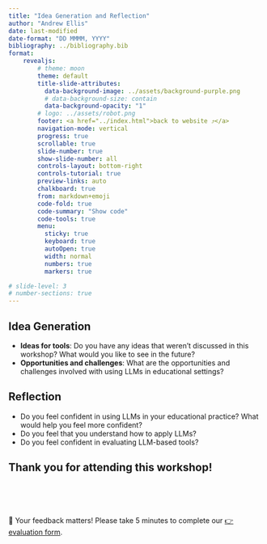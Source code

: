 ```yaml
---
title: "Idea Generation and Reflection"
author: "Andrew Ellis"
date: last-modified
date-format: "DD MMMM, YYYY"
bibliography: ../bibliography.bib
format: 
    revealjs:
        # theme: moon
        theme: default
        title-slide-attributes:
          data-background-image: ../assets/background-purple.png
          # data-background-size: contain
          data-background-opacity: "1"
        # logo: ../assets/robot.png
        footer: <a href="../index.html">back to website ⤴️</a>
        navigation-mode: vertical
        progress: true
        scrollable: true
        slide-number: true
        show-slide-number: all
        controls-layout: bottom-right
        controls-tutorial: true
        preview-links: auto
        chalkboard: true
        from: markdown+emoji
        code-fold: true
        code-summary: "Show code"
        code-tools: true
        menu: 
          sticky: true
          keyboard: true
          autoOpen: true
          width: normal
          numbers: true
          markers: true

# slide-level: 3
# number-sections: true
---
```



## Idea Generation {background-color="#b48ead"}


- **Ideas for tools**: Do you have any ideas that weren't discussed in this workshop? What would you like to see in the future?
- **Opportunities and challenges**: What are the opportunities and challenges involved with using LLMs in educational settings?

## Reflection {background-color="#A3BE8C"}

- Do you feel confident in using LLMs in your educational practice? What would help you feel more confident?
- Do you feel that you understand how to apply LLMs?
- Do you feel confident in evaluating LLM-based tools?

## Thank you for attending this workshop! {background-color="#EBCB8B"}


<br>
<br>
<br>

🌟 Your feedback matters! Please take 5 minutes to complete our [👉 evaluation form](https://app.wooclap.com/DXKXBN/questionnaires/64bf884383d74ec2f3abe4f8).